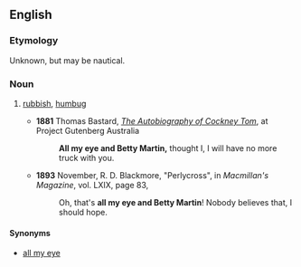 ==English==

===Etymology===
Unknown, but may be nautical.

===Noun===
{{en-noun|-}}

# {{label|en|dated}} [[rubbish]], [[humbug]]
#* '''1881''' Thomas Bastard, ''[http://gutenberg.net.au/ebooks08/0800591h.html The Autobiography of Cockney Tom]'', at Project Gutenberg Australia
#*: '''All my eye and Betty Martin,''' thought I, I will have no more truck with you.
#* '''1893''' November, R. D. Blackmore, "Perlycross", in ''Macmillan's Magazine'', vol. LXIX, page 83,
#*: Oh, that's '''all my eye and Betty Martin'''! Nobody believes that, I should hope.

====Synonyms====
* [[all my eye]]